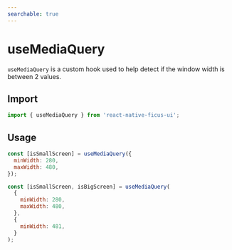 ```yaml
---
searchable: true
---
```


# useMediaQuery

`useMediaQuery` is a custom hook used to help detect if the window width is between 2 values.

## Import

```js
import { useMediaQuery } from 'react-native-ficus-ui';
```

## Usage

```js
const [isSmallScreen] = useMediaQuery({
  minWidth: 280,
  maxWidth: 480,
});

const [isSmallScreen, isBigScreen] = useMediaQuery(
  {
    minWidth: 280,
    maxWidth: 480,
  },
  {
    minWidth: 481,
  }
);
```
